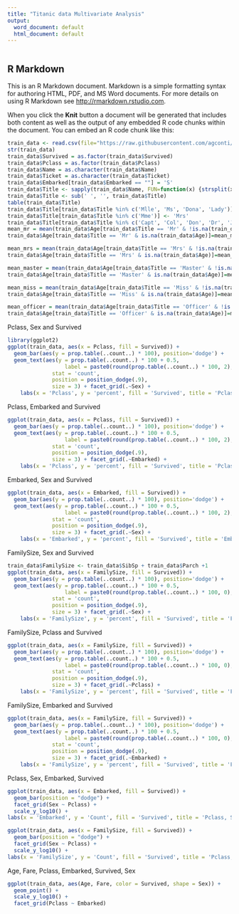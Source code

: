 ---
title: "Titanic data Multivariate Analysis"
output:
  word_document: default
  html_document: default
---

```{r}

```

## R Markdown

This is an R Markdown document. Markdown is a simple formatting syntax for authoring HTML, PDF, and MS Word documents. For more details on using R Markdown see <http://rmarkdown.rstudio.com>.

When you click the **Knit** button a document will be generated that includes both content as well as the output of any embedded R code chunks within the document. You can embed an R code chunk like this:

```{r}
train_data <- read.csv(file="https://raw.githubusercontent.com/agconti/kaggle-titanic/master/data/train.csv",header=T,sep=",")
str(train_data)
train_data$Survived = as.factor(train_data$Survived)
train_data$Pclass = as.factor(train_data$Pclass)
train_data$Name = as.character(train_data$Name)
train_data$Ticket = as.character(train_data$Ticket)
train_data$Embarked[train_data$Embarked == ""] = 'S'
train_data$Title <- sapply(train_data$Name, FUN=function(x) {strsplit(x, split='[,.]')[[1]][2]})
train_data$Title <- sub(' ', '', train_data$Title)
table(train_data$Title)
train_data$Title[train_data$Title %in% c('Mlle', 'Ms', 'Dona', 'Lady')] <- 'Miss'
train_data$Title[train_data$Title %in% c('Mme')] <- 'Mrs'
train_data$Title[train_data$Title %in% c('Capt', 'Col', 'Don', 'Dr', 'Jonkheer', 'Rev', 'the Countess', 'Major', 'Sir')] <- 'Officer'
mean_mr = mean(train_data$Age[train_data$Title == 'Mr' & !is.na(train_data$Age)])
train_data$Age[train_data$Title == 'Mr' & is.na(train_data$Age)]=mean_mr

mean_mrs = mean(train_data$Age[train_data$Title == 'Mrs' & !is.na(train_data$Age)])
train_data$Age[train_data$Title == 'Mrs' & is.na(train_data$Age)]=mean_mrs

mean_master = mean(train_data$Age[train_data$Title == 'Master' & !is.na(train_data$Age)])
train_data$Age[train_data$Title == 'Master' & is.na(train_data$Age)]=mean_master

mean_miss = mean(train_data$Age[train_data$Title == 'Miss' & !is.na(train_data$Age)])
train_data$Age[train_data$Title == 'Miss' & is.na(train_data$Age)]=mean_miss

mean_officer = mean(train_data$Age[train_data$Title == 'Officer' & !is.na(train_data$Age)])
train_data$Age[train_data$Title == 'Officer' & is.na(train_data$Age)]=mean_officer
```


Pclass, Sex and Survived
```{r}
library(ggplot2)
ggplot(train_data, aes(x = Pclass, fill = Survived)) +
  geom_bar(aes(y = prop.table(..count..) * 100), position='dodge') +
  geom_text(aes(y = prop.table(..count..) * 100 + 0.5, 
                  label = paste0(round(prop.table(..count..) * 100, 2),'%')),
              stat = 'count', 
              position = position_dodge(.9), 
              size = 3) + facet_grid(.~Sex) +
    labs(x = 'Pclass', y = 'percent', fill = 'Survived', title = 'Pclass, Sex and Survived')+ theme_grey()
```
Pclass, Embarked and Survived
```{r}
ggplot(train_data, aes(x = Pclass, fill = Survived)) +
  geom_bar(aes(y = prop.table(..count..) * 100), position='dodge') +
  geom_text(aes(y = prop.table(..count..) * 100 + 0.5, 
                  label = paste0(round(prop.table(..count..) * 100, 2),'%')),
              stat = 'count', 
              position = position_dodge(.9), 
              size = 3) + facet_grid(.~Embarked) +
    labs(x = 'Pclass', y = 'percent', fill = 'Survived', title = 'Pclass, Embarked and Survived')+ theme_grey()
```
Embarked, Sex and Survived
```{r}
ggplot(train_data, aes(x = Embarked, fill = Survived)) +
  geom_bar(aes(y = prop.table(..count..) * 100), position='dodge') +
  geom_text(aes(y = prop.table(..count..) * 100 + 0.5, 
                  label = paste0(round(prop.table(..count..) * 100, 2),'%')),
              stat = 'count', 
              position = position_dodge(.9), 
              size = 3) + facet_grid(.~Sex) +
    labs(x = 'Embarked', y = 'percent', fill = 'Survived', title = 'Embarked, Sex and Survived')+ theme_grey()
```
FamilySize, Sex and Survived
```{r}
train_data$FamilySize <- train_data$SibSp + train_data$Parch +1
ggplot(train_data, aes(x = FamilySize, fill = Survived)) +
  geom_bar(aes(y = prop.table(..count..) * 100), position='dodge') +
  geom_text(aes(y = prop.table(..count..) * 100 + 0.5, 
                  label = paste0(round(prop.table(..count..) * 100, 0),'%')),
              stat = 'count', 
              position = position_dodge(.9), 
              size = 3) + facet_grid(.~Sex) +
    labs(x = 'FamilySize', y = 'percent', fill = 'Survived', title = 'FamilySize, Sex and Survived')+ theme_grey()
```
FamilySize, Pclass and Survived
```{r}
ggplot(train_data, aes(x = FamilySize, fill = Survived)) +
  geom_bar(aes(y = prop.table(..count..) * 100), position='dodge') +
  geom_text(aes(y = prop.table(..count..) * 100 + 0.5, 
                  label = paste0(round(prop.table(..count..) * 100, 0),'%')),
              stat = 'count', 
              position = position_dodge(.9), 
              size = 3) + facet_grid(.~Pclass) +
    labs(x = 'FamilySize', y = 'percent', fill = 'Survived', title = 'FamilySize, Pclass and Survived')+ theme_grey()
```
FamilySize, Embarked and Survived
```{r}
ggplot(train_data, aes(x = FamilySize, fill = Survived)) +
  geom_bar(aes(y = prop.table(..count..) * 100), position='dodge') +
  geom_text(aes(y = prop.table(..count..) * 100 + 0.5, 
                  label = paste0(round(prop.table(..count..) * 100, 0),'%')),
              stat = 'count', 
              position = position_dodge(.9), 
              size = 3) + facet_grid(.~Embarked) +
    labs(x = 'FamilySize', y = 'percent', fill = 'Survived', title = 'FamilySize, Embarked and Survived')+ theme_grey()
```
Pclass, Sex, Embarked, Survived
```{r}
ggplot(train_data, aes(x = Embarked, fill = Survived)) +
  geom_bar(position = "dodge") +
  facet_grid(Sex ~ Pclass) +
  scale_y_log10() +
labs(x = 'Embarked', y = 'Count', fill = 'Survived', title = 'Pclass, Sex, Embarked, Survived')
```

```{r}
ggplot(train_data, aes(x = FamilySize, fill = Survived)) +
  geom_bar(position = "dodge") +
  facet_grid(Sex ~ Pclass) +
  scale_y_log10() +
labs(x = 'FamilySize', y = 'Count', fill = 'Survived', title = 'Pclass, Sex, FamilySize, Survived')
```


Age, Fare, Pclass, Embarked, Survived, Sex
```{r}
ggplot(train_data, aes(Age, Fare, color = Survived, shape = Sex)) +
  geom_point() +
  scale_y_log10() +
  facet_grid(Pclass ~ Embarked)
```

